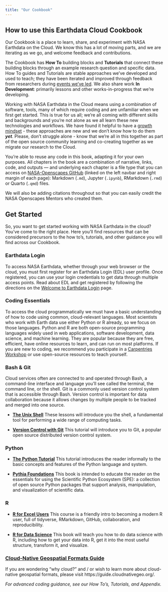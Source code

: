 ```yaml
---
title: "Our Cookbook"
---
```


## How to use this Earthdata Cloud Cookbook

Our Cookbook is a place to learn, share, and experiment with NASA Earthdata on the Cloud. We know this has a lot of moving parts, and we are iterating as we go, and welcome feedback and contributions.

The Cookbook has **How To** building blocks and **Tutorials** that connect these building blocks through an example research question and specific data. How To guides and Tutorials are stable approaches we've developed and used to teach; they have been iterated and improved through feedback from researchers during [events we've led](https://nasa-openscapes.github.io/tutorials.html). We also share work **In Development**: primarily lessons and other works-in-progress that we're developing.

Working with NASA Earthdata in the Cloud means using a combination of software, tools, many of which require coding and are unfamiliar when we first get started. This is true for us all; we're all coming with different skills and backgrounds and you're not alone as we all learn these new technologies and workflows. We have found it helpful to have a [growth mindset](https://www.youtube.com/watch?v=_X0mgOOSpLU&t=11s&ab_channel=TED) - these approaches are new and we don't know how to do them ***yet***. Please, don't struggle alone - know that we're all in this together as part of the open source community learning and co-creating together as we migrate our research to the Cloud.

You're able to reuse any code in this book, adapting it for your own purposes. All chapters in the book are a combination of narrative, links, code, and outputs --- and underlying each chapter is a file type that you can access on [NASA-Openscapes GitHub](https://github.com/NASA-Openscapes/earthdata-cloud-cookbook) (linked on the left navbar and right margin of each page): Markdown (`.md`), Jupyter (`.ipynb`), RMarkdown (`.rmd`) or Quarto (`.qmd`) files.

We will also be adding citations throughout so that you can easily credit the NASA Openscapes Mentors who created them.

## Get Started

So, you want to get started working with NASA Earthdata in the cloud? You've come to the right place. Here you'll find resources that can be considered precursors to the how to's, tutorials, and other guidance you will find across our Cookbook.

### Earthdata Login

To access NASA Earthdata, whether through your web browser or the cloud, you must first register for an Earthdata Login (EDL) user profile. Once registered, you can use your login credentials to get data through multiple access points. Read about EDL and get registered by following the directions on the [Welcome to Earthdata Login](https://urs.earthdata.nasa.gov/documentation/for_users/welcome) page.

### Coding Essentials

To access the cloud programmatically we must have a basic understanding of how to code using common, cloud-relevant languages. Most scientists who work with Earth data use either Python or R already, so we focus on those languages. Python and R are both open-source programming languages widely used in web applications, software development, data science, and machine learning. They are popular because they are free, efficient, have online resources to learn, and can run on most platforms. If you are new to coding, we recommend you participate in a [Carpentries Workshop](https://carpentries.org/workshops/) or use open-source resources to teach yourself.

### Bash & Git

Cloud services often are connected to and operated through Bash, a command-line interface and language you'll see called the terminal, the command line, or the shell. Git is a commonly used version control system that is accessible through Bash. Version control is important for data collaboration because it allows changes by multiple people to be tracked and merged into one source.

-   [**The Unix Shell**](https://swcarpentry.github.io/shell-novice/) These lessons will introduce you the shell, a fundamental tool for performing a wide range of computing tasks.

-   [**Version Control with Git**](https://swcarpentry.github.io/git-novice/) This tutorial will introduce you to Git, a popular open source distributed version control system.

### Python

-   [**The Python Tutorial**](https://docs.python.org/3/tutorial/) This tutorial introduces the reader informally to the basic concepts and features of the Python language and system.

-   [**Pythia Foundations**](https://foundations.projectpythia.org/landing-page.html) This book is intended to educate the reader on the essentials for using the Scientific Python Ecosystem (SPE): a collection of open source Python packages that support analysis, manipulation, and visualization of scientific data.

### R

-   [**R for Excel Users**](https://rstudio-conf-2020.github.io/r-for-excel/) This course is a friendly intro to becoming a modern R user, full of tidyverse, RMarkdown, GitHub, collaboration, and reproducibility.

-   [**R for Data Science**](https://r4ds.hadley.nz/) This book will teach you how to do data science with R, including how to get your data into R, get it into the most useful structure, transform it, and visualize.

### [Cloud-Native Geospatial Formats Guide](https://guide.cloudnativegeo.org/)

If you are wondering "why cloud?" and / or wish to learn more about cloud-native geospatial formats, please visit https://guide.cloudnativegeo.org/.

*For advanced coding guidance, see our How To's, Tutorials, and Appendix.*
